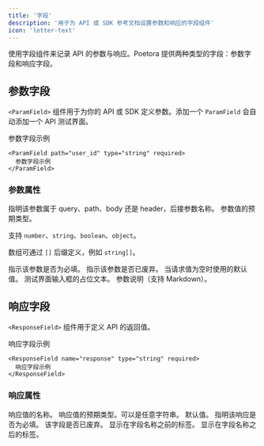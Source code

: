 ```yaml
---
title: '字段'
description: '用于为 API 或 SDK 参考文档设置参数和响应的字段组件'
icon: 'letter-text'
---
```


使用字段组件来记录 API 的参数与响应。Poetora 提供两种类型的字段：参数字段和响应字段。

## 参数字段

`<ParamField>` 组件用于为你的 API 或 SDK 定义参数。添加一个 `ParamField` 会自动添加一个 API 测试界面。

<ParamField path="user_id" type="string" required>
  参数字段示例
</ParamField>

```mdx
<ParamField path="user_id" type="string" required>
  参数字段示例
</ParamField>
```

### 参数属性

<ParamField body="query, path, body, or header" type="string">
  指明该参数属于 query、path、body 还是 header，后接参数名称。
</ParamField>

<ParamField body="type" type="string">
  参数值的预期类型。
  
  支持 `number`、`string`、`boolean`、`object`。
  
  数组可通过 `[]` 后缀定义，例如 `string[]`。
</ParamField>

<ParamField body="required" type="boolean">
  指示该参数是否为必填。
</ParamField>

<ParamField body="deprecated" type="boolean">
  指示该参数是否已废弃。
</ParamField>

<ParamField body="default" type="any">
  当请求值为空时使用的默认值。
</ParamField>

<ParamField body="placeholder" type="string">
  测试界面输入框的占位文本。
</ParamField>

<ParamField body="children" type="string">
  参数说明（支持 Markdown）。
</ParamField>

## 响应字段

`<ResponseField>` 组件用于定义 API 的返回值。

<ResponseField name="response" type="string" required>
  响应字段示例
</ResponseField>

```mdx
<ResponseField name="response" type="string" required>
  响应字段示例
</ResponseField>
```

### 响应属性

<ResponseField name="name" type="string" required>
  响应值的名称。
</ResponseField>

<ResponseField name="type" type="string" required>
  响应值的预期类型。可以是任意字符串。
</ResponseField>

<ResponseField name="default" type="string">
  默认值。
</ResponseField>

<ResponseField name="required" type="boolean">
  指明该响应是否为必填。
</ResponseField>

<ResponseField name="deprecated" type="boolean">
  该字段是否已废弃。
</ResponseField>

<ResponseField name="pre" type="string[]">
  显示在字段名称之前的标签。
</ResponseField>

<ResponseField name="post" type="string[]">
  显示在字段名称之后的标签。
</ResponseField>

